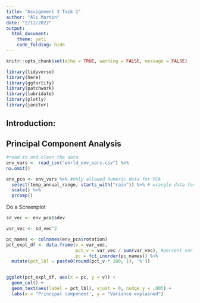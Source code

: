 ```yaml
---
title: "Assignment 3 Task 1"
author: "Ali Martin"
date: "2/12/2022"
output: 
  html_document:
    theme: yeti
    code_folding: hide
---
```


```r
knitr::opts_chunk$set(echo = TRUE, warning = FALSE, message = FALSE)

library(tidyverse)
library(here)
library(ggfortify)
library(patchwork)
library(lubridate)
library(plotly)
library(janitor)
```

## Introduction: 

## Principal Component Analysis

```r
#read in and clean the data
env_vars <- read_csv("world_env_vars.csv") %>% 
na.omit()

env_pca <- env_vars %>% #only allowed numeric data for PCA
  select(temp_annual_range, starts_with("rain")) %>% # wrangle data for annual temp range, and for columns starting with rain
  scale() %>% 
  prcomp()


```

Do a Screenplot

```r
sd_vec <- env_pca$sdev

var_vec <- sd_vec^2

pc_names <- colnames(env_pca$rotation)
pct_expl_df <- data.frame(v = var_vec,
                          pct_v = var_vec / sum(var_vec), #percent variance
                          pc = fct_inorder(pc_names)) %>% 
  mutate(pct_lbl = paste0(round(pct_v * 100, 1), '%'))


ggplot(pct_expl_df, aes(x = pc, y = v)) +
  geom_col() +
  geom_text(aes(label = pct_lbl), vjust = 0, nudge_y = .005) +
  labs(x = 'Principal component', y = "Variance explained")
```

